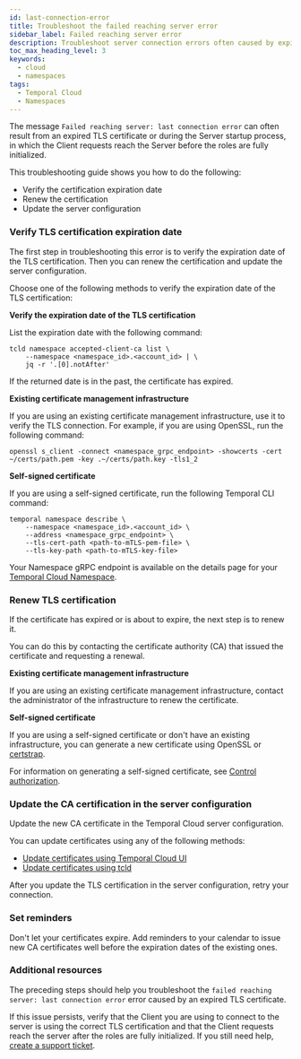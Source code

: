 ```yaml
---
id: last-connection-error
title: Troubleshoot the failed reaching server error
sidebar_label: Failed reaching server error
description: Troubleshoot server connection errors often caused by expired TLS certificates. Verify, renew, and update server configurations to resolve temporal client request issues effectively.
toc_max_heading_level: 3
keywords:
  - cloud
  - namespaces
tags:
  - Temporal Cloud
  - Namespaces
---
```


The message `Failed reaching server: last connection error` can often result from an expired TLS certificate or during the Server startup process, in which the Client requests reach the Server before the roles are fully initialized.

This troubleshooting guide shows you how to do the following:

- Verify the certification expiration date
- Renew the certification
- Update the server configuration

### Verify TLS certification expiration date

The first step in troubleshooting this error is to verify the expiration date of the TLS certification.
Then you can renew the certification and update the server configuration.

Choose one of the following methods to verify the expiration date of the TLS certification:

**Verify the expiration date of the TLS certification**

List the expiration date with the following command:

```command
tcld namespace accepted-client-ca list \
    --namespace <namespace_id>.<account_id> | \
    jq -r '.[0].notAfter'
```

If the returned date is in the past, the certificate has expired.

**Existing certificate management infrastructure**

If you are using an existing certificate management infrastructure, use it to verify the TLS connection.
For example, if you are using OpenSSL, run the following command:

```command
openssl s_client -connect <namespace_grpc_endpoint> -showcerts -cert ~/certs/path.pem -key .~/certs/path.key -tls1_2
```

**Self-signed certificate**

If you are using a self-signed certificate, run the following Temporal CLI command:

```command
temporal namespace describe \
    --namespace <namespace_id>.<account_id> \
    --address <namespace_grpc_endpoint> \
    --tls-cert-path <path-to-mTLS-pem-file> \
    --tls-key-path <path-to-mTLS-key-file>
```

Your Namespace gRPC endpoint is available on the details page for your [Temporal Cloud Namespace](https://cloud.temporal.io/namespaces).

### Renew TLS certification

If the certificate has expired or is about to expire, the next step is to renew it.

You can do this by contacting the certificate authority (CA) that issued the certificate and requesting a renewal.

**Existing certificate management infrastructure**

If you are using an existing certificate management infrastructure, contact the administrator of the infrastructure to renew the certificate.

**Self-signed certificate**

If you are using a self-signed certificate or don't have an existing infrastructure, you can generate a new certificate using OpenSSL or [certstrap](https://github.com/square/certstrap).

For information on generating a self-signed certificate, see [Control authorization](/cloud/certificates#control-authorization).

### Update the CA certification in the server configuration

Update the new CA certificate in the Temporal Cloud server configuration.

You can update certificates using any of the following methods:

- [Update certificates using Temporal Cloud UI](/cloud/certificates#update-certificates-using-temporal-cloud-ui)
- [Update certificates using tcld](/cloud/certificates#update-certificates-using-tcld)

After you update the TLS certification in the server configuration, retry your connection.

### Set reminders

Don't let your certificates expire.
Add reminders to your calendar to issue new CA certificates well before the expiration dates of the existing ones.

### Additional resources

The preceding steps should help you troubleshoot the `failed reaching server: last connection error` error caused by an expired TLS certificate.

If this issue persists, verify that the Client you are using to connect to the server is using the correct TLS certification and that the Client requests reach the server after the roles are fully initialized.
If you still need help, [create a support ticket](/cloud/support#support-ticket).
